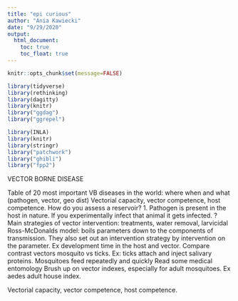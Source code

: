 ```yaml
---
title: "epi curious"
author: "Ania Kawiecki"
date: "9/29/2020"
output:
  html_document:
    toc: true
    toc_float: true
---
```


```r
knitr::opts_chunk$set(message=FALSE)
```

```r

library(tidyverse)
library(rethinking)
library(dagitty)
library(knitr)
library("ggdag")
library("ggrepel")

library(INLA)
library(knitr)
library(stringr)
library("patchwork")
library("ghibli")
library("fpp2")
```

VECTOR BORNE DISEASE

Table of 20 most important VB diseases in the world: where when and what (pathogen, vector, geo dist) 
Vectorial capacity, vector competence, host competence.
How do you assess a reservoir? 
1. Pathogen is present in the host in nature.
 If you experimentally infect that animal it gets infected. ?
Main strategies of vector intervention: treatments, water removal, larvicidal 
Ross-McDonalds model: boils parameters down to the components of transmission. They also set out an intervention strategy by intervention on the parameter. Ex development time in the host and vector. 
Compare contrast vectors mosquito vs ticks. Ex: ticks attach and inject salivary proteins. Mosquitoes feed repeatedly and quickly 
Read some medical entomology
Brush up on vector indexes, especially for adult mosquitoes. Ex aedes adult house index. 

Vectorial capacity, vector competence, host competence.

